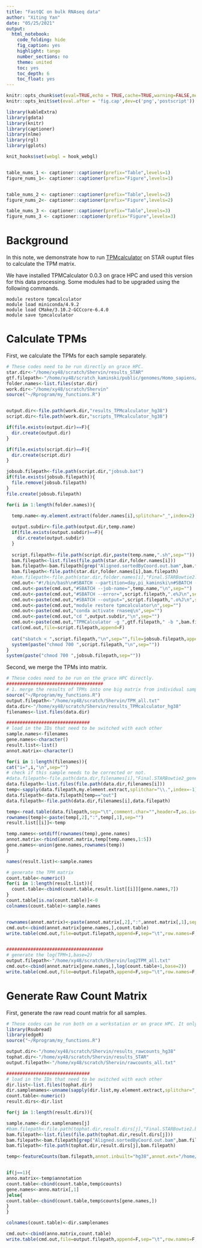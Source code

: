 ```yaml
---
title: "FastQC on bulk RNAseq data"
author: "Xiting Yan"
date: "05/25/2021"
output:
  html_notebook:
    code_folding: hide
    fig_caption: yes
    highlight: tango
    number_sections: no
    theme: united
    toc: yes
    toc_depth: 6
    toc_float: yes
---
```


```r
knitr::opts_chunk$set(eval=TRUE,echo = TRUE,cache=TRUE,warning=FALSE,message = FALSE,results='hold',cache.lazy = FALSE)
knitr::opts_knit$set(eval.after = 'fig.cap',dev=c('png','postscript'))

library(kableExtra)
library(gdata)
library(knitr)
library(captioner)
library(nlme)
library(rgl)
library(gplots)

knit_hooks$set(webgl = hook_webgl)


table_nums_1 <- captioner::captioner(prefix="Table",levels=1)
figure_nums_1<- captioner::captioner(prefix="Figure",levels=1)


table_nums_2 <- captioner::captioner(prefix="Table",levels=2)
figure_nums_2<- captioner::captioner(prefix="Figure",levels=2)

table_nums_3 <- captioner::captioner(prefix="Table",levels=3)
figure_nums_3 <- captioner::captioner(prefix="Figure",levels=3)

```


# Background

In this note, we demonstrate how to run [TPMcalculator](https://github.com/ncbi/TPMCalculator) on STAR ouptut files to calculate the TPM matrix. 

We have installed TPMCalculator 0.0.3 on grace HPC and used this version for this data processing. Some modules had to be upgraded using the following commands.

```
module restore tpmcalculator
module load miniconda/4.9.2
module load CMake/3.10.2-GCCcore-6.4.0
module save tpmcalculator
```

# Calculate TPMs
First, we calculate the TPMs for each sample separately.
```r
# These codes need to be run directly on grace HPC.
star.dir<-"/home/xy48/scratch/Shervin/results_STAR"
gtf.filepath<-"/home/xy48/scratch_kaminski/public/genomes/Homo_sapiens/UCSC/hg38/Annotation/Archives/archive-current/Genes/genes.gtf"
folder.names<-list.files(star.dir)
work.dir<-"/home/xy48/scratch/Shervin"
source("~/Rprogram/my_functions.R")


output.dir<-file.path(work.dir,"results_TPMcalculator_hg38")
script.dir<-file.path(work.dir,"scripts_TPMcalculator_hg38")

if(file.exists(output.dir)==F){
  dir.create(output.dir)
}

if(file.exists(script.dir)==F){
  dir.create(script.dir)
}

jobsub.filepath<-file.path(script.dir,"jobsub.bat")
if(file.exists(jobsub.filepath)){
  file.remove(jobsub.filepath)
}
file.create(jobsub.filepath)

for(i in 1:length(folder.names)){

  temp.name<-my.element.extract(folder.names[i],splitchar="_",index=2)
  
  output.subdir<-file.path(output.dir,temp.name)
  if(file.exists(output.subdir)==F){
    dir.create(output.subdir)
  }
  
  script.filepath<-file.path(script.dir,paste(temp.name,".sh",sep=""))
  bam.filepath<-list.files(file.path(star.dir,folder.names[i]))
  bam.filepath<-bam.filepath[grep("Aligned.sortedByCoord.out.bam",bam.filepath)]
  bam.filepath<-file.path(star.dir,folder.names[i],bam.filepath)
  #bam.filepath<-file.path(star.dir,folder.names[i],"Final.STARBowtie2.bam")
  cmd.out<-"#!/bin/bash\n#SBATCH --partition=day,pi_kaminski\n#SBATCH --ntasks=1 --nodes=1 --cpus-per-task=1\n#SBATCH --mem=49152\n#SBATCH --time=24:00:00\n#SBATCH --mail-type=NONE\n"
  cmd.out<-paste(cmd.out,"#SBATCH --job-name=",temp.name,"\n",sep="")
  cmd.out<-paste(cmd.out,"#SBATCH --error=",script.filepath,".e%J\n",sep="")
  cmd.out<-paste(cmd.out,"#SBATCH --output=",script.filepath,".o%J\n",sep="")
  cmd.out<-paste(cmd.out,"module restore tpmcalculator\n",sep="")
  cmd.out<-paste(cmd.out,"conda activate rnaseq\n",sep="")
  cmd.out<-paste(cmd.out,"cd ",output.subdir,"\n",sep="")
  cmd.out<-paste(cmd.out,"TPMCalculator -g ",gtf.filepath," -b ",bam.filepath,"\n",sep="")
  cat(cmd.out,file=script.filepath,append=F)
  
  cat("sbatch < ",script.filepath,"\n",sep="",file=jobsub.filepath,append=T)
  system(paste("chmod 700 ",script.filepath,"\n",sep=""))
}
system(paste("chmod 700 ",jobsub.filepath,sep=""))

```


Second, we merge the TPMs into matrix.
```r
# These codes need to be run on the grace HPC directly.
####################################
# 1. merge the results of TPMs into one big matrix from individual samples
source("~/Rprogram/my_functions.R")
output.filepath<-"/home/xy48/scratch/Shervin/TPM_all.txt"
data.dir<-"/home/xy48/scratch/Shervin/results_TPMcalculator_hg38"
filenames<-list.files(data.dir)

###############################
# load in the IDs that need to be switched with each other
sample.names<-filenames
gene.names<-character()
result.list<-list()
annot.matrix<-character()

for(i in 1:length(filenames)){
cat("i=",i,"\n",sep="")
# check if this sample needs to be corrected or not.
#data.filepath<-file.path(data.dir,filenames[i],"Final.STARBowtie2_genes.out")
data.filepath<-list.files(file.path(data.dir,filenames[i]))
temp<-sapply(data.filepath,my.element.extract,splitchar="\\.",index=-1)
data.filepath<-data.filepath[temp=="out"]
data.filepath<-file.path(data.dir,filenames[i],data.filepath)

temp<-read.table(data.filepath,sep="\t",comment.char="",header=T,as.is=TRUE,check.names=F)
rownames(temp)<-paste(temp[,2],":",temp[,1],sep="")
result.list[[i]]<-temp

temp.names<-setdiff(rownames(temp),gene.names)
annot.matrix<-rbind(annot.matrix,temp[temp.names,1:5])
gene.names<-union(gene.names,rownames(temp))
}

names(result.list)<-sample.names

# generate the TPM matrix
count.table<-numeric()
for(i in 1:length(result.list)){
  count.table<-cbind(count.table,result.list[[i]][gene.names,7])
}
count.table[is.na(count.table)]<-0
colnames(count.table)<-sample.names


rownames(annot.matrix)<-paste(annot.matrix[,2],":",annot.matrix[,1],sep="")
cmd.out<-cbind(annot.matrix[gene.names,],count.table)
write.table(cmd.out,file=output.filepath,append=F,sep="\t",row.names=F,col.names=T,quote=F)


####################################
# generate the log(TPM+1,base=2)
output.filepath<-"/home/xy48/scratch/Shervin/log2TPM_all.txt"
cmd.out<-cbind(annot.matrix[gene.names,],log(count.table+1,base=2))
write.table(cmd.out,file=output.filepath,append=F,sep="\t",row.names=F,col.names=T,quote=F)


```

# Generate Raw Count Matrix
First, generate the raw read count matrix for all samples.
```r
# These codes can be run both on a workstation or on grace HPC. It only takes one single thread.
library(Rsubread)
library(edgeR)
source("~/Rprogram/my_functions.R")

output.dir<-"/home/xy48/scratch/Shervin/results_rawcounts_hg38"
tophat.dir<-"/home/xy48/scratch/Shervin/results_STAR"
output.filepath<-"/home/xy48/scratch/Shervin/rawcounts_all.txt"

###############################
# load in the IDs that need to be switched with each other
dir.list<-list.files(tophat.dir)
dir.samplenames<-unname(sapply(dir.list,my.element.extract,splitchar="_",index=2))
count.table<-numeric()
result.dirs<-dir.list

for(j in 1:length(result.dirs)){

sample.name<-dir.samplenames[j]
#bam.filepath<-file.path(tophat.dir,result.dirs[j],"Final.STARBowtie2.bam")
bam.filepath<-list.files(file.path(tophat.dir,result.dirs[j]))
bam.filepath<-bam.filepath[grep("Aligned.sortedByCoord.out.bam",bam.filepath)]
bam.filepath<-file.path(tophat.dir,result.dirs[j],bam.filepath)

temp<-featureCounts(bam.filepath,annot.inbuilt="hg38",annot.ext="/home/xy48/scratch_kaminski/public/genomes/Homo_sapiens/UCSC/hg38/Annotation/Archives/archive-current/Genes/genes.gtf",isGTFAnnotationFile=T,GTF.featureType="exon",GTF.attrType="gene_id",useMetaFeatures=T,allowMultiOverlap=T,nthreads=1,countMultiMappingReads=T)


if(j==1){
anno.matrix<-temp$annotation
count.table<-cbind(count.table,temp$counts)
gene.names<-anno.matrix[,1]
}else{
count.table<-cbind(count.table,temp$counts[gene.names,])
}
}

colnames(count.table)<-dir.samplenames

cmd.out<-cbind(anno.matrix,count.table)
write.table(cmd.out,file=output.filepath,append=F,sep="\t",row.names=F,col.names=T,quote=F)

```



